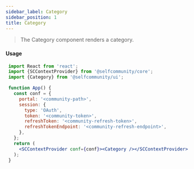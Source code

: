 ```yaml
---
sidebar_label: Category
sidebar_position: 1
title: Category
---
```


> The Category component renders a category.


<Logged><Category/></Logged>


#### Usage

```jsx
 import React from 'react';
 import {SCContextProvider} from '@selfcommunity/core';
 import {Category} from '@selfcommunity/ui';

 function App() {
   const conf = {
     portal: '<community-path>',
     session: {
       type: 'OAuth',
       token: '<community-token>',
       refreshToken: '<community-refresh-token>',
       refreshTokenEndpoint: '<community-refresh-endpoint>',
     },
   };
   return (
     <SCContextProvider conf={conf}><Category /></SCContextProvider>
   );
 }
```